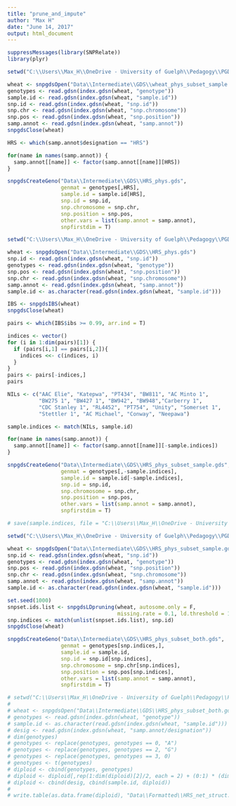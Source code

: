 ```yaml
---
title: "prune_and_impute"
author: "Max H"
date: "June 14, 2017"
output: html_document
---
```


```r
suppressMessages(library(SNPRelate))
library(plyr)

setwd("C:\\Users\\Max_H\\OneDrive - University of Guelph\\Pedagogy\\PGDA\\")

wheat <- snpgdsOpen("Data\\Intermediate\\GDS\\wheat_phys_subset_sample.gds")
genotypes <- read.gdsn(index.gdsn(wheat, "genotype"))
sample.id <- read.gdsn(index.gdsn(wheat, "sample.id"))
snp.id <- read.gdsn(index.gdsn(wheat, "snp.id"))
snp.chr <- read.gdsn(index.gdsn(wheat, "snp.chromosome"))
snp.pos <- read.gdsn(index.gdsn(wheat, "snp.position"))
samp.annot <- read.gdsn(index.gdsn(wheat, "samp.annot"))
snpgdsClose(wheat)

HRS <- which(samp.annot$designation == "HRS")

for(name in names(samp.annot)) {
  samp.annot[[name]] <- factor(samp.annot[[name]][HRS])
}

snpgdsCreateGeno("Data\\Intermediate\\GDS\\HRS_phys.gds",
                 genmat = genotypes[,HRS],
                 sample.id = sample.id[HRS], 
                 snp.id = snp.id,
                 snp.chromosome = snp.chr,
                 snp.position = snp.pos,
                 other.vars = list(samp.annot = samp.annot),
                 snpfirstdim = T)
```
```r
setwd("C:\\Users\\Max_H\\OneDrive - University of Guelph\\Pedagogy\\PGDA\\")

wheat <- snpgdsOpen("Data\\Intermediate\\GDS\\HRS_phys.gds")
snp.id <- read.gdsn(index.gdsn(wheat, "snp.id"))
genotypes <- read.gdsn(index.gdsn(wheat, "genotype"))
snp.pos <- read.gdsn(index.gdsn(wheat, "snp.position"))
snp.chr <- read.gdsn(index.gdsn(wheat, "snp.chromosome"))
samp.annot <- read.gdsn(index.gdsn(wheat, "samp.annot"))
sample.id <- as.character(read.gdsn(index.gdsn(wheat, "sample.id")))

IBS <- snpgdsIBS(wheat)
snpgdsClose(wheat)

pairs <- which(IBS$ibs >= 0.99, arr.ind = T)

indices <- vector()
for (i in 1:dim(pairs)[1]) {
  if (pairs[i,1] == pairs[i,2]){
    indices <<- c(indices, i)
  }
}
pairs <- pairs[-indices,]
pairs

NILs <- c("AAC Elie", "Katepwa", "PT434", "BW811", "AC Minto 1",
          "BW275 1", "BW427 1", "BW942", "BW948","Carberry 1", 
          "CDC Stanley 1", "RL4452", "PT754", "Unity", "Somerset 1", 
          "Stettler 1", "AC Michael", "Conway", "Neepawa")

sample.indices <- match(NILs, sample.id)

for(name in names(samp.annot)) {
  samp.annot[[name]] <- factor(samp.annot[[name]][-sample.indices])
}

snpgdsCreateGeno("Data\\Intermediate\\GDS\\HRS_phys_subset_sample.gds",
                 genmat = genotypes[,-sample.indices],
                 sample.id = sample.id[-sample.indices], 
                 snp.id = snp.id,
                 snp.chromosome = snp.chr,
                 snp.position = snp.pos,
                 other.vars = list(samp.annot = samp.annot),
                 snpfirstdim = T)

# save(sample.indices, file = "C:\\Users\\Max_H\\OneDrive - University of Guelph\\Pedagogy\\PGDA\\Data\\Formatted\\sample_indices_HRS.Rdata")
```


```r
setwd("C:\\Users\\Max_H\\OneDrive - University of Guelph\\Pedagogy\\PGDA\\")

wheat <- snpgdsOpen("Data\\Intermediate\\GDS\\HRS_phys_subset_sample.gds")
snp.id <- read.gdsn(index.gdsn(wheat, "snp.id"))
genotypes <- read.gdsn(index.gdsn(wheat, "genotype"))
snp.pos <- read.gdsn(index.gdsn(wheat, "snp.position"))
snp.chr <- read.gdsn(index.gdsn(wheat, "snp.chromosome"))
samp.annot <- read.gdsn(index.gdsn(wheat, "samp.annot"))
sample.id <- as.character(read.gdsn(index.gdsn(wheat, "sample.id")))

set.seed(1000)
snpset.ids.list <- snpgdsLDpruning(wheat, autosome.only = F, 
                                   missing.rate = 0.1, ld.threshold = 1, slide.max.bp = 1e9)
snp.indices <- match(unlist(snpset.ids.list), snp.id)
snpgdsClose(wheat)

snpgdsCreateGeno("Data\\Intermediate\\GDS\\HRS_phys_subset_both.gds",
                 genmat = genotypes[snp.indices,],
                 sample.id = sample.id, 
                 snp.id = snp.id[snp.indices],
                 snp.chromosome = snp.chr[snp.indices],
                 snp.position = snp.pos[snp.indices],
                 other.vars = list(samp.annot = samp.annot),
                 snpfirstdim = T)
```

```r
# setwd("C:\\Users\\Max_H\\OneDrive - University of Guelph\\Pedagogy\\PGDA\\")
# 
# wheat <- snpgdsOpen("Data\\Intermediate\\GDS\\HRS_phys_subset_both.gds")
# genotypes <- read.gdsn(index.gdsn(wheat, "genotype"))
# sample.id <- as.character(read.gdsn(index.gdsn(wheat, "sample.id")))
# desig <- read.gdsn(index.gdsn(wheat, "samp.annot/designation"))
# dim(genotypes)
# genotypes <- replace(genotypes, genotypes == 0, "A")
# genotypes <- replace(genotypes, genotypes == 2, "G")
# genotypes <- replace(genotypes, genotypes == 3, 0)
# genotypes <- t(genotypes)
# diploid <- cbind(genotypes, genotypes)
# diploid <- diploid[,rep(1:dim(diploid)[2]/2, each = 2) + (0:1) * (dim(diploid)[2]/2)]
# diploid <- cbind(desig, cbind(sample.id, diploid))
# 
# write.table(as.data.frame(diploid), "Data\\Formatted\\HRS_net_struct.csv", quote = F, row.names = F, col.names = F, sep = ",")
```
